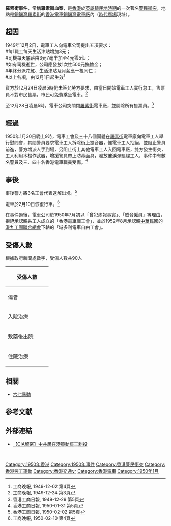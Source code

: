 '''羅素街事件'''，常稱'''羅素街血案'''，是[[香港|香港]]於[[香港殖民地時期|英屬殖民地時期]]的一次著名[[警民衝突|警民衝突]]，地點是[[銅鑼灣|銅鑼灣]][[羅素街|羅素街]]的[[香港電車|香港電車]][[銅鑼灣電車廠|銅鑼灣電車廠]]內（[[時代廣場_(香港)|時代廣場]]現址）。

==起因==
1949年12月2日，電車工人向電車公司提出五項要求：<BR>
#每1職工每天生活津貼增加3元；<BR>
#司機每天底薪由3元7毫半加至4元零5仙；<BR>
#如有司機逝世，公司應發放1次性500元撫恤金；<BR>
#年終分派花紅、生活津貼及月薪應一視同仁；<BR>
#以上各項，由12月1日起生效<REF>工商晚報, 1949-12-02 第4頁</REF>

資方於12月24日凌晨5時仍未答允勞方要求，由當日開始電車工人實行怠工，售票員不對市民售票，市民可免費乘坐電車。<REF>工商晚報, 1949-12-24 第3頁</REF>

至12月28日凌晨5時，電車公司突關閉[[羅素街|羅素街]]電車廠，並開除所有售票員。<REF>香港工商日報, 1949-12-29 第5頁</REF>

==經過==
1950年1月30日晚上9時，電車工會及三十八個團體在[[羅素街|羅素街]]電車廠向電車工人舉行慰問會，其間警員要求電車工人拆除街上擴音器，惟電車工人拒絕，並阻止警員前進，警方增派人手到場，另阻止街上其他電車工人入回電車廠，雙方發生衝突，工人利用木棍作武器，增援警員帶上防毒面具，發放催淚彈驅趕工人，事件中有數名警員及三、四十名[[香港電車|香港電車]]職員受傷。<REF>香港工商日報, 1950-01-31 第5頁</REF>

==事後==
事後警方將3名工會代表逮解出境。<REF>香港工商日報, 1950-02-02 第5頁</REF>

電車於2月10日恢復行車。<REF>工商晚報, 1950-02-10 第4頁</REF> 

在事件過後，電車公司於1950年7月初以「曾犯虛報事實」、「威脅僱員」等理由，拒絕承認親共工人成立的「香港電車職工會」，並於1952年8月承認親[[中華民國|中華民國]]的[[港九工團聯合總會|港九工團聯合總會]]下轄的「域多利電車自由工會」。

==受傷人數==
根據政府新聞處數字，受傷人數共90人
{| class="wikitable collapsible collapsed" style="font-size:95%;"
!colspan="5"|受傷人數
|-
! width=120px|傷者
! width=80px|群衆
! width=80px|警察
|-
| 入院治療
| 32人
| 13人
|-
| 敷藥後出院
| 26人
| 12人
|-
| 住院治療
| 6人
| 1人
|}

==相關==
* [[六七暴動|六七暴動]]

==参考文献==
{{reflist|2}}

==外部連結==
*[https://hk.news.appledaily.com/local/realtime/article/20170120/56196862 【CIA解密】中共屢在港策動罷工刺殺] {{Wayback|url=https://hk.news.appledaily.com/local/realtime/article/20170120/56196862 |date=20180124070942 }}

<br>
{{HK-hist-stub}}

[[Category:1950年香港|Category:1950年香港]]
[[Category:1950年事件|Category:1950年事件]]
[[Category:香港警民衝突|Category:香港警民衝突]]
[[Category:香港勞工運動|Category:香港勞工運動]]
[[Category:香港交通史|Category:香港交通史]]
[[Category:香港電車|Category:香港電車]]
[[Category:1950年1月|Category:1950年1月]]